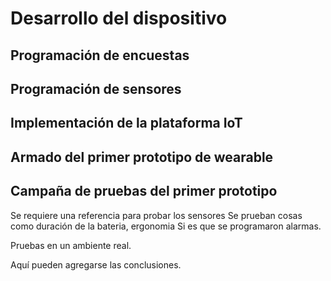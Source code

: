 # Desarrollo del dispositivo 

## Programación de encuestas 

## Programación de sensores 

## Implementación de la plataforma IoT

## Armado del primer prototipo de wearable

## Campaña de pruebas del primer prototipo 

Se requiere una referencia para probar los sensores
Se prueban cosas como duración de la bateria, ergonomia
Si es que se programaron alarmas. 

Pruebas en un ambiente real.

Aquí pueden agregarse las conclusiones. 